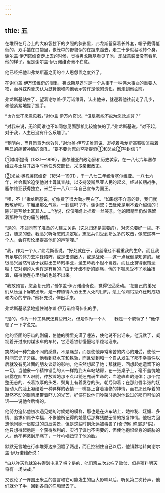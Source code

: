 ```yaml
---
---
---
```

title: 五
---



在堆积在月台上的大麻袋投下的夕照的斜影里，弗龙斯基穿着长外套，帽子戴得低低的，双手插在口袋里，像笼中的野兽似的在踱来踱去，走二十步就猛地转个身。谢尔盖·伊万诺维奇走上去的时候，觉得弗戈斯基看见了他，却战意装出没有看见他的样子。但是谢尔盖·伊万诺维奇毫不在意。

他已经把他和弗龙斯基之间的个人恩怨置之度外了。

在谢尔盖·伊万诺维奇的眼里，弗龙斯基这时是一个从事于一种伟大事业的重要人物，而科兹内舍夫认为鼓舞他和向他表示赞许是他的责任。他走到他面前。

弗龙斯基站住了，望着谢尔盖·伊万诺维奇，认出他来，就迎着他往前走了几步，和他紧紧地握了握手。

“也许您不愿意见我，”谢尔盖·伊万内奇说。“但是我能不能为您效点劳？”

“对我来说，无论同谁也不如同您见面那样比较愉快的了，”弗龙斯基说。“对不起，对于我，人生已没有什么乐趣了。”

“我明白，而且愿意为您效劳，”谢尔盖·伊万诺维奇说，凝视着弗龙斯基那张流露着明显的痛苦神情的面孔。“要不要为您向李斯提奇①和米兰②写封信？”



①李斯提奇（1831—1899），塞尔维亚的政治家和历史学家。在一八七六年塞尔维亚与土耳其战争时他任外交部长，采取亲俄政策。

②米兰·奥布廉诺维奇（1854—1901），于一八七二年统治塞尔维亚。一八七六年，社会舆论迫使他对土耳其宣战，以支持波斯尼亚人民的起义。经过长期战争，塞尔维亚获得独立，米兰于一八八二年自己宣布为国王。

“噢，不！”弗龙斯基说，好像费了很大劲才明白了。“如果您不介意的话，我们就散散步吧。车厢里那么气闷。一封信吗？不，谢谢您；去赴死是用不着介绍信的！除非是写给土耳其人……”他说，仅仅嘴角上挂着一丝笑意。他的眼睛里仍然保留着那种气忿的痛苦神情。

“是的，不过同有了准备的人建立关系（这总归还是需要的），对您总要好一些。不过，随您的便。我高兴听听您的决定呢。志愿兵们受到那么多的攻击，像您这样一个人，会在舆论里提高他们的声望哩。”

“我，作为一个人，”弗龙斯基说。“好处就在于，我丝毫也不看重我的生命。而且我有足够的体力去冲锋陷阵，或是击溃敌人，或是战死——这一点我倒是知道的。我很高兴居然有适于我献出生命的事业，这生命我不但不需要，而且还觉得很憎恶哩！它对别的人也许是有用的，”由于牙齿不断的剧痛，他的下颚忍受不了地抽搐着，痛得他连心里想的也说不出来。

“我敢预言，您会复元的，”谢尔盖·伊万诺维奇说，觉得很受感动。“把自己的弟兄们从压迫下解放出来，是一种值得人去出生入死的目的。愿上帝赐给您外在的成功和内心的宁静，”他补充说，伸出手来。

弗龙斯基紧紧地握住谢尔盖·伊万诺维奇伸出的手。

“是的，作为一种工具我还有些用处。但是作为一个人——我是一个废物了！”他停顿了一下才说完。

他的坚固的牙齿的剧痛，使他的嘴里充满了唾液，使他说不出话来。他沉默了，凝视着开过来的煤水车的车轮，它沿着铁轨慢慢地平稳地滚来。

突然间一种完全不同的感觉，不是痛楚，而是使他异常痛苦的内心的难受，使他一时间忘记了牙痛。他看到煤水车和铁轨，而且受到和一个自从发生了那不幸事件以后就没有见过面的朋友谈话的影响，他突然想起了她；那就是，回想起她遗留下的一切，当他像一个精神错乱的人一样跑到火车站站房，在一张桌子上，毫不羞愧地展露在陌生人眼前，停放着她那不久以前还充满生命的、血迹斑斑的遗体；那个完整无恙的、长着浓厚的头发、鬓角上有着发卷的头，朝后仰着；在那红唇半张的妩媚动人的脸上凝结着一种异样的表情——嘴唇上含着凄惨的神情，而在那还睁着的凝然不动的眼睛里带着吓人的光芒，好像在说他们吵架时她对他说过的那句可怕的话——说他会后悔的。

他努力追忆他初次遇见她的时候她的模样，那也是在火车站上，她神秘、妩媚、多情、追求和赐予幸福，不像他所记得的她最后那样残酷无情的报复神情。他极力回想他同她一起度过的良辰美景，但是这些时刻永远被毒害了(奇*书*网.整*理*提*供)。他只想得起她是一个获得胜利的、实行了谁也不需要的、但使他抱恨终身的威胁的人。他不再感到牙痛了，一阵呜咽扭歪了他的脸。

默默无言地在行李堆旁边来回踱了两趟，而且控制住自己以后，他镇静地转向谢尔盖·伊万诺维奇说：

“自从昨天您就没有得到电讯了吧？是的，他们第三次又吃了败仗，但是预料明天将有一场决战。”

又议论了一阵国王米兰的宣言和它可能发生的巨大影响以后，听见第二次铃声，他们就分了手，回到各自的车厢里去了。